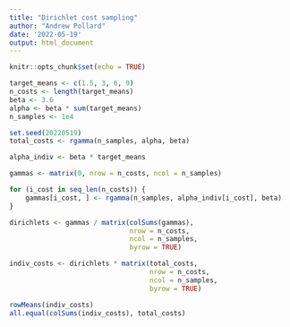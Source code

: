 ---
title: "Dirichlet cost sampling"
author: "Andrew Pollard"
date: '2022-05-19'
output: html_document
---

```{r setup, include=FALSE}
knitr::opts_chunk$set(echo = TRUE)
```

```{r generate_samples}
target_means <- c(1.5, 3, 6, 9)
n_costs <- length(target_means)
beta <- 3.6
alpha <- beta * sum(target_means)
n_samples <- 1e4

set.seed(20220519)
total_costs <- rgamma(n_samples, alpha, beta)

alpha_indiv <- beta * target_means

gammas <- matrix(0, nrow = n_costs, ncol = n_samples)

for (i_cost in seq_len(n_costs)) {
    gammas[i_cost, ] <- rgamma(n_samples, alpha_indiv[i_cost], beta)
}

dirichlets <- gammas / matrix(colSums(gammas),
                              nrow = n_costs,
                              ncol = n_samples,
                              byrow = TRUE)

indiv_costs <- dirichlets * matrix(total_costs,
                                   nrow = n_costs,
                                   ncol = n_samples,
                                   byrow = TRUE)

rowMeans(indiv_costs)
all.equal(colSums(indiv_costs), total_costs)
```
